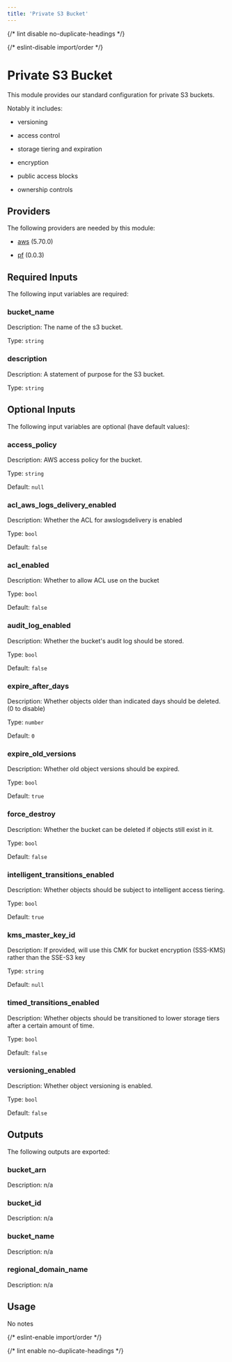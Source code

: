 ```yaml
---
title: 'Private S3 Bucket'
---
```



{/* lint disable no-duplicate-headings */}

{/* eslint-disable import/order */}

<ModuleHeader
  name="aws_s3_private_bucket"
  sourceHref="https://github.com/Panfactum/stack/tree/__PANFACTUM_VERSION_EDGE__/packages/infrastructure/aws_s3_private_bucket"
  status="stable"
  type="submodule"
/>

# Private S3 Bucket

This module provides our standard configuration for private S3 buckets.

Notably it includes:

- versioning

- access control

- storage tiering and expiration

- encryption

- public access blocks

- ownership controls

## Providers

The following providers are needed by this module:

- [aws](https://registry.terraform.io/providers/hashicorp/aws/5.70.0/docs) (5.70.0)

- [pf](https://registry.terraform.io/providers/panfactum/pf/0.0.3/docs) (0.0.3)

## Required Inputs

The following input variables are required:

### bucket_name

Description: The name of the s3 bucket.

Type: `string`

### description

Description: A statement of purpose for the S3 bucket.

Type: `string`

## Optional Inputs

The following input variables are optional (have default values):

### access_policy

Description: AWS access policy for the bucket.

Type: `string`

Default: `null`

### acl_aws_logs_delivery_enabled

Description: Whether the ACL for awslogsdelivery is enabled

Type: `bool`

Default: `false`

### acl_enabled

Description: Whether to allow ACL use on the bucket

Type: `bool`

Default: `false`

### audit_log_enabled

Description: Whether the bucket's audit log should be stored.

Type: `bool`

Default: `false`

### expire_after_days

Description: Whether objects older than indicated days should be deleted. (0 to disable)

Type: `number`

Default: `0`

### expire_old_versions

Description: Whether old object versions should be expired.

Type: `bool`

Default: `true`

### force_destroy

Description: Whether the bucket can be deleted if objects still exist in it.

Type: `bool`

Default: `false`

### intelligent_transitions_enabled

Description: Whether objects should be subject to intelligent access tiering.

Type: `bool`

Default: `true`

### kms_master_key_id

Description: If provided, will use this CMK for bucket encryption (SSS-KMS) rather than the SSE-S3 key

Type: `string`

Default: `null`

### timed_transitions_enabled

Description: Whether objects should be transitioned to lower storage tiers after a certain amount of time.

Type: `bool`

Default: `false`

### versioning_enabled

Description: Whether object versioning is enabled.

Type: `bool`

Default: `false`

## Outputs

The following outputs are exported:

### bucket_arn

Description: n/a

### bucket_id

Description: n/a

### bucket_name

Description: n/a

### regional_domain_name

Description: n/a

## Usage

No notes

{/* eslint-enable import/order */}

{/* lint enable no-duplicate-headings */}
